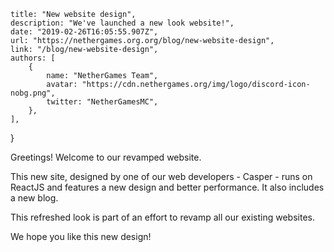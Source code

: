 
	title: "New website design",
	description: "We've launched a new look website!",
	date: "2019-02-26T16:05:55.907Z",
	url: "https://nethergames.org.org/blog/new-website-design",
	link: "/blog/new-website-design",
	authors: [
		{
			name: "NetherGames Team",
			avatar: "https://cdn.nethergames.org/img/logo/discord-icon-nobg.png",
			twitter: "NetherGamesMC",
		},
	],
}


Greetings! Welcome to our revamped website.

This new site, designed by one of our web developers - Casper - runs on ReactJS and features a new design and better performance. It also includes a new blog.

This refreshed look is part of an effort to revamp all our existing websites.

We hope you like this new design!

<style jsx>{`
	table {
		margin: 0 auto 30px;
	}
	table td,
	table th {
		padding: 10px 20px;
	}
	table th {
		font-weight: normal;
		font-size: 12px;
		color: #9b9b9b;
		padding-bottom: 0px;
	}
	table td:first-child {
		width: 55%;
	}
	table td {
		font-size: 14px;
		vertical-align: middle;
	}
	table td:last-child {
		color: #067df7;
	}
	table td:not(:first-child) {
		text-align: center;
	}
	table td em {
		font-weight: normal;
		font-size: 10px;
		text-transform: uppercase;
		font-style: normal;
		display: block;
	}
	// CSS only media query for mobile
	@media screen and (max-width: 640px) {
		table td,
		table th {
			padding: 10px 10px;
		}
	}
`}</style>
